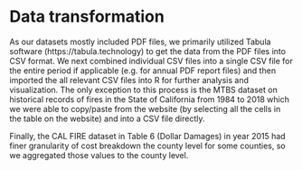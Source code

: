 # Data transformation


As our datasets mostly included PDF files, we primarily utilized Tabula software (https://tabula.technology) to get the data from the PDF files into CSV format. We next combined individual CSV files into a single CSV file for the entire period if applicable (e.g. for annual PDF report files) and then imported the all relevant CSV files into R for further analysis and visualization.  The only exception to this process is the MTBS dataset on historical records of fires in the State of California from 1984 to 2018 which we were able to copy/paste from the website (by selecting all the cells in the table on the website) and into a CSV file directly.

Finally, the CAL FIRE dataset in Table 6 (Dollar Damages) in year 2015 had finer granularity of cost breakdown the county level for some counties, so we aggregated those values to the county level.
